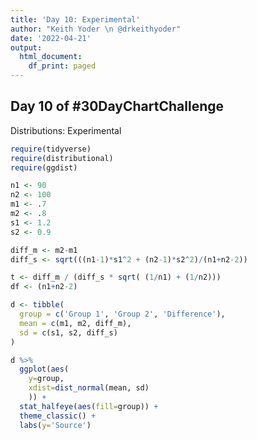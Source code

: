 ```yaml
---
title: 'Day 10: Experimental'
author: "Keith Yoder \n @drkeithyoder"
date: '2022-04-21'
output:
  html_document:
    df_print: paged
---
```


## Day 10 of \#30DayChartChallenge
Distributions: Experimental

```r
require(tidyverse)
require(distributional)
require(ggdist)
```

```r
n1 <- 90
n2 <- 100
m1 <- .7
m2 <- .8
s1 <- 1.2
s2 <- 0.9

diff_m <- m2-m1
diff_s <- sqrt(((n1-1)*s1^2 + (n2-1)*s2^2)/(n1+n2-2))

t <- diff_m / (diff_s * sqrt( (1/n1) + (1/n2)))
df <- (n1+n2-2)

d <- tibble(
  group = c('Group 1', 'Group 2', 'Difference'),
  mean = c(m1, m2, diff_m),
  sd = c(s1, s2, diff_s)
)

d %>% 
  ggplot(aes(
    y=group, 
    xdist=dist_normal(mean, sd)
    )) + 
  stat_halfeye(aes(fill=group)) +
  theme_classic() +
  labs(y='Source')


```

